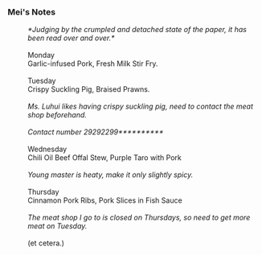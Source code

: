 ===Mei's Notes===
:''*Judging by the crumpled and detached state of the paper, it has been read over and over.*''
:<br />Monday
:Garlic-infused Pork, Fresh Milk Stir Fry.
:<br />Tuesday
:Crispy Suckling Pig, Braised Prawns.
:<br />''Ms. Luhui likes having crispy suckling pig, need to contact the meat shop beforehand.''
:<br />''Contact number 29292299**********''
:<br />Wednesday
:Chili Oil Beef Offal Stew, Purple Taro with Pork
:<br />''Young master is heaty, make it only slightly spicy.''
:<br />Thursday
:Cinnamon Pork Ribs, Pork Slices in Fish Sauce
:<br />''The meat shop I go to is closed on Thursdays, so need to get more meat on Tuesday.''
:<br />(et cetera.)
